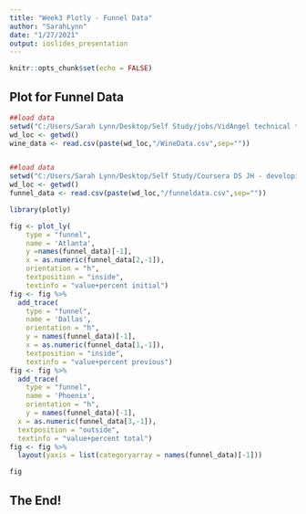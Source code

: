 ---
title: "Week3 Plotly - Funnel Data"
author: "SarahLynn"
date: "1/27/2021"
output: ioslides_presentation
---

```{r setup, include=FALSE}
knitr::opts_chunk$set(echo = FALSE)
```

## Plot for Funnel Data

```{r load_clean2, echo=FALSE, results=FALSE, message=FALSE}
##load data
setwd("C:/Users/Sarah Lynn/Desktop/Self Study/jobs/VidAngel technical take home/DataSets/Wine Data")
wd_loc <- getwd()
wine_data <- read.csv(paste(wd_loc,"/WineData.csv",sep=""))


##load data
setwd("C:/Users/Sarah Lynn/Desktop/Self Study/Coursera DS JH - developing data products/Week 3 Interactive Plot Project Plotly")
wd_loc <- getwd()
funnel_data <- read.csv(paste(wd_loc,"/funneldata.csv",sep=""))


```


```{r funnel, echo=FALSE, message=FALSE}
library(plotly)

fig <- plot_ly(
    type = "funnel",
    name = 'Atlanta',
    y =names(funnel_data)[-1],
    x = as.numeric(funnel_data[2,-1]),
    orientation = "h",
    textposition = "inside",
    textinfo = "value+percent initial") 
fig <- fig %>%
  add_trace(
    type = "funnel",
    name = 'Dallas',
    orientation = "h",
    y = names(funnel_data)[-1],
    x = as.numeric(funnel_data[1,-1]),
    textposition = "inside",
    textinfo = "value+percent previous") 
fig <- fig %>%
  add_trace(
    type = "funnel",
    name = 'Phoenix',
    orientation = "h",
    y = names(funnel_data)[-1],
  x = as.numeric(funnel_data[3,-1]),
  textposition = "outside",
  textinfo = "value+percent total") 
fig <- fig %>%
  layout(yaxis = list(categoryarray = names(funnel_data)[-1]))

fig

```


## The End!
